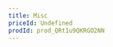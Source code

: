 ```yaml
---
title: Misc
priceId: Undefined
prodId: prod_QRt1u9QKRGO2NN
---
```


<Card
  href="/plugins/misc/metadata"
  title="Metadata Plugin"
  description="Configure all metadata tags, SEO, structured data, with a single click."
/>
